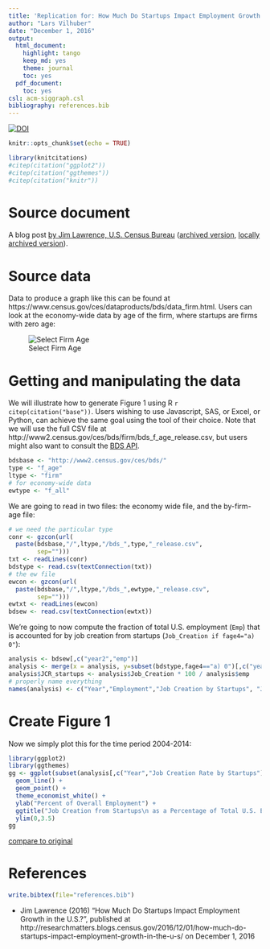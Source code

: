 ```yaml
---
title: 'Replication for: How Much Do Startups Impact Employment Growth in the U.S.?'
author: "Lars Vilhuber"
date: "December 1, 2016"
output:
  html_document:
    highlight: tango
    keep_md: yes
    theme: journal
    toc: yes
  pdf_document:
    toc: yes
csl: acm-siggraph.csl
bibliography: references.bib
---
```

[![DOI](https://zenodo.org/badge/DOI/10.5281/zenodo.400356.svg)](https://doi.org/10.5281/zenodo.400356)

```r
knitr::opts_chunk$set(echo = TRUE)
```
```r
library(knitcitations)
#citep(citation("ggplot2"))
#citep(citation("ggthemes"))
#citep(citation("knitr"))
```

# Source document
A blog post [by Jim Lawrence, U.S. Census Bureau](http://researchmatters.blogs.census.gov/2016/12/01/how-much-do-startups-impact-employment-growth-in-the-u-s/) ([archived version](https://web.archive.org/web/20161229210623/http://researchmatters.blogs.census.gov/2016/12/01/how-much-do-startups-impact-employment-growth-in-the-u-s/), [locally archived version](archive/index.html)).

# Source data
Data to produce a graph like this can be found at https://www.census.gov/ces/dataproducts/bds/data_firm.html. Users can look at the economy-wide data by age of the firm, where startups are firms with zero age:

![Select Firm Age](Selection_316.png)

# Getting and manipulating the data
We will illustrate how to generate Figure 1 using R `r citep(citation("base"))`. Users wishing to use Javascript, SAS, or Excel, or Python, can achieve the same goal using the tool of their choice. Note that we will use the full CSV file at http://www2.census.gov/ces/bds/firm/bds_f_age_release.csv, but users might also want to consult the [BDS API](https://www.census.gov/data/developers/data-sets/business-dynamics.html).

```r
bdsbase <- "http://www2.census.gov/ces/bds/"
type <- "f_age"
ltype <- "firm"
# for economy-wide data
ewtype <- "f_all"
```
We are going to read in two files: the economy wide file, and the by-firm-age file:
```r
# we need the particular type 
conr <- gzcon(url(
  paste(bdsbase,"/",ltype,"/bds_",type,"_release.csv",
        sep="")))
txt <- readLines(conr)
bdstype <- read.csv(textConnection(txt))
# the ew file
ewcon <- gzcon(url(
  paste(bdsbase,"/",ltype,"/bds_",ewtype,"_release.csv",
        sep="")))
ewtxt <- readLines(ewcon)
bdsew <- read.csv(textConnection(ewtxt))
```
We're going to now compute the fraction of total U.S. employment (`Emp`) that is accounted for by job creation from startups (`Job_Creation if fage4="a) 0"`):

```r
analysis <- bdsew[,c("year2","emp")]
analysis <- merge(x = analysis, y=subset(bdstype,fage4=="a) 0")[,c("year2","Job_Creation")], by="year2")
analysis$JCR_startups <- analysis$Job_Creation * 100 / analysis$emp
# properly name everything
names(analysis) <- c("Year","Employment","Job Creation by Startups", "Job Creation Rate by Startups")
```

# Create Figure 1

Now we simply plot this for the time period 2004-2014:
```r
library(ggplot2)
library(ggthemes)
gg <- ggplot(subset(analysis[,c("Year","Job Creation Rate by Startups")],Year > 2003),aes(x=Year,y=`Job Creation Rate by Startups`)) +
  geom_line() + 
  geom_point() +
  theme_economist_white() +
  ylab("Percent of Overall Employment") +
  ggtitle("Job Creation from Startups\n as a Percentage of Total U.S. Employment From 2004 to 2014") +
  ylim(0,3.5)
gg
```

[compare to original](archive/bds1.jpg)

# References
```r
write.bibtex(file="references.bib")
```
- Jim Lawrence (2016) "How Much Do Startups Impact Employment Growth in the U.S.?", published at http://researchmatters.blogs.census.gov/2016/12/01/how-much-do-startups-impact-employment-growth-in-the-u-s/ on December 1, 2016

